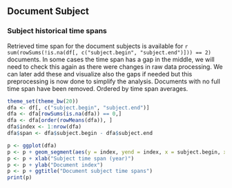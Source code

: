 ## Document Subject

### Subject historical time spans

Retrieved time span for the document subjects is available for `r sum(rowSums(!is.na(df[, c("subject.begin", "subject.end")])) == 2)` documents. In some cases the time span has a gap in the middle, we will need to check this again as there were changes in raw data processing. We can later add these and visualize also the gaps if needed but this preprocessing is now done to simplify the analysis. Documents with no full time span have been removed. Ordered by time span averages.

```r
theme_set(theme_bw(20))
dfa <- df[, c("subject.begin", "subject.end")]
dfa <- dfa[rowSums(is.na(dfa)) == 0,]
dfa <- dfa[order(rowMeans(dfa)), ]
dfa$index <- 1:nrow(dfa)
dfa$span <- dfa$subject.begin - dfa$subject.end

p <- ggplot(dfa)
p <- p + geom_segment(aes(y = index, yend = index, x = subject.begin, xend = subject.end)) 
p <- p + xlab("Subject time span (year)")
p <- p + ylab("Document index")
p <- p + ggtitle("Document subject time spans")
print(p)
```
